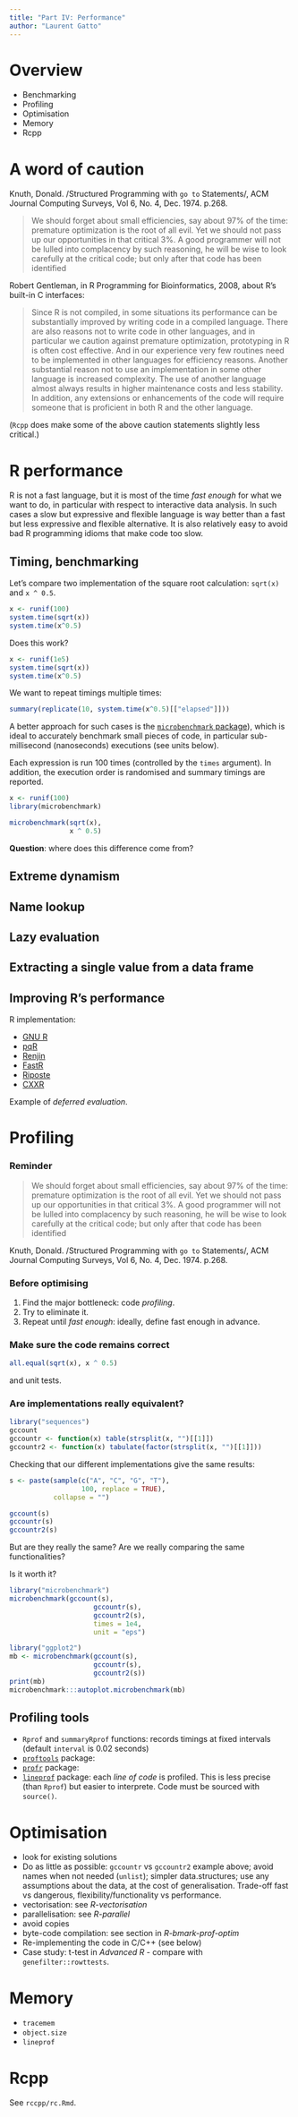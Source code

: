 ```yaml
---
title: "Part IV: Performance"
author: "Laurent Gatto"
---
```


# Overview

- Benchmarking
- Profiling
- Optimisation
- Memory
- Rcpp


# A word of caution

Knuth, Donald. /Structured Programming with `go to` Statements/, ACM
Journal Computing Surveys, Vol 6, No. 4, Dec. 1974. p.268.

> We should forget about small efficiencies, say about 97% of the
> time: premature optimization is the root of all evil. Yet we should
> not pass up our opportunities in that critical 3%. A good programmer
> will not be lulled into complacency by such reasoning, he will be
> wise to look carefully at the critical code; but only after that
> code has been identified


Robert Gentleman, in R Programming for Bioinformatics, 2008,
about R's built-in C interfaces:

> Since R is not compiled, in some situations its performance can be
> substantially improved by writing code in a compiled language. There
> are also reasons not to write code in other languages, and in
> particular we caution against premature optimization, prototyping in
> R is often cost effective. And in our experience very few routines
> need to be implemented in other languages for efficiency
> reasons. Another substantial reason not to use an implementation in
> some other language is increased complexity. The use of another
> language almost always results in higher maintenance costs and less
> stability. In addition, any extensions or enhancements of the code
> will require someone that is proficient in both R and the other
> language.

(`Rcpp` does make some of the above caution statements slightly less
critical.)

# R performance

R is not a fast language, but it is most of the time *fast enough* for
what we want to do, in particular with respect to interactive data
analysis. In such cases a slow but expressive and flexible language is
way better than a fast but less expressive and flexible
alternative. It is also relatively easy to avoid bad R programming
idioms that make code too slow.

## Timing, benchmarking

Let's compare two implementation of the square root calculation:
`sqrt(x)` and `x ^ 0.5`.

```r
x <- runif(100)
system.time(sqrt(x))
system.time(x^0.5)
```

Does this work? 

```r
x <- runif(1e5)
system.time(sqrt(x))
system.time(x^0.5)
```

We want to repeat timings multiple times:

```r
summary(replicate(10, system.time(x^0.5)[["elapsed"]]))
```

A better approach for such cases is the
[`microbenchmark` package](https://cran.rstudio.com/web/packages/microbenchmark/index.html)),
which is ideal to accurately benchmark small pieces of code, in
particular sub-millisecond (nanoseconds) executions (see units below). 

Each expression is run 100 times (controlled by the `times`
argument). In addition, the execution order is randomised and summary
timings are reported.

```r
x <- runif(100)
library(microbenchmark)

microbenchmark(sqrt(x),
               x ^ 0.5)
```

**Question**: where does this difference come from?

<!-- ```{r, eval=FALSE} -->
<!-- sqrt ## 1 argument -->
<!-- `^`  ## 2 arguments -->
<!-- as.list(body(function(x) x^0.5))   ## 2 symbols -->
<!-- as.list(body(function(x) sqrt(x))) ## 3 symbols -->
<!-- ``` -->

## Extreme dynamism

## Name lookup

## Lazy evaluation

## Extracting a single value from a data frame

## Improving R's performance

R implementation:

- [GNU R](http://www.r-project.org/)
- [pqR](http://www.pqr-project.org)
- [Renjin](http://www.renjin.org)
- [FastR](https://github.com/allr/fastr)
- [Riposte](https://github.com/jtalbot/riposte)
- [CXXR](http://www.cs.kent.ac.uk/project/cxxr/)

Example of *deferred evaluation*.

# Profiling


### Reminder

> We should forget about small efficiencies, say about 97% of the
> time: premature optimization is the root of all evil. Yet we should
> not pass up our opportunities in that critical 3%. A good programmer
> will not be lulled into complacency by such reasoning, he will be
> wise to look carefully at the critical code; but only after that
> code has been identified

Knuth, Donald. /Structured Programming with `go to` Statements/, ACM
Journal Computing Surveys, Vol 6, No. 4, Dec. 1974. p.268.

### Before optimising

1. Find the major bottleneck: code *profiling*.
2. Try to eliminate it.
3. Repeat until *fast enough*: ideally, define fast enough in advance.


### Make sure the code remains correct

```r
all.equal(sqrt(x), x ^ 0.5)
```
and unit tests.

### Are implementations really equivalent?

```r
library("sequences")
gccount
gccountr <- function(x) table(strsplit(x, "")[[1]])
gccountr2 <- function(x) tabulate(factor(strsplit(x, "")[[1]]))
```

Checking that our different implementations give the same results:

```r
s <- paste(sample(c("A", "C", "G", "T"),
                  100, replace = TRUE),
           collapse = "")

gccount(s)
gccountr(s)
gccountr2(s)
```

But are they really the same? Are we really comparing the same
functionalities?

Is it worth it?

```r
library("microbenchmark")
microbenchmark(gccount(s),
                     gccountr(s),
                     gccountr2(s),
                     times = 1e4, 
					 unit = "eps")
```

```r
library("ggplot2")
mb <- microbenchmark(gccount(s),
                     gccountr(s),
                     gccountr2(s))
print(mb)
microbenchmark:::autoplot.microbenchmark(mb)
```

## Profiling tools

- `Rprof` and `summaryRprof` functions: records timings at fixed
  intervals (default `interval` is 0.02 seconds)
- [`proftools`](https://cran.rstudio.com/web/packages/proftools/index.html)
  package:
- [`profr`](https://cran.rstudio.com/web/packages/profr/index.html)
  package:
- [`lineprof`](https://cran.rstudio.com/web/packages/lineprof/index.html)
  package: each *line of code* is profiled. This is less precise (than
  `Rprof`) but easier to interprete. Code must be sourced with
  `source()`.

# Optimisation

- look for existing solutions
- Do as little as possible: `gccountr` vs `gccountr2` example above;
  avoid names when not needed (`unlist`); simpler data.structures; use
  any assumptions about the data, at the cost of
  generalisation. Trade-off fast vs dangerous,
  flexibility/functionality vs performance.
- vectorisation: see  *R-vectorisation*
- parallelisation: see *R-parallel*
- avoid copies
- byte-code compilation: see section in *R-bmark-prof-optim*
- Re-implementing the code in C/C++ (see below)
- Case study: t-test in *Advanced R* - compare with `genefilter::rowttests`.

# Memory

- `tracemem`
- `object.size`
- `lineprof`

# Rcpp

See `rccpp/rc.Rmd`.


